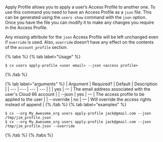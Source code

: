 Apply Profile allows you to apply a user’s Access Profile to another one. To use this command you need to have an Access Profile as a `json` file. This can be generated using the `users show` command with the `json` option. Once you have the file you can modify it to make any changes you require in the Access Profile.

Any missing attribute for the `json` Access Profile will be left unchanged even if `override` is used. Also, `override` doesn’t have any effect on the contents of the `account_profile` section.

{% tabs %}
{% tab label="Usage" %}

```shell
$ cx users apply-profile <user email> --json <access profile>
```
{% /tab %}
    
{% tab label="arguments" %}
| Argument | Required? | Default | Description |
|  ---  |  ---  |  ---  |  ---  |
| <user email> | yes | — | The email address associated with the user's Cloud 66 account |
| \--json <access profile> | yes | — | The access profile to be applied to the user |
| \--override | no | — | Will override the access rights instead of append |
{% /tab %}
{% tab label="examples" %}

```shell
$ cx --org My_Awesome_org users apply-profile jack@gmail.com --json /tmp/jim_profile.json
$ cx --org My_Awesome_org users apply-profile jack@gmail.com --json /tmp/jim_profile.json --override
```

{% /tab %}
{% /tabs %}